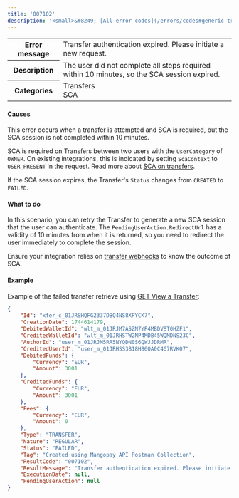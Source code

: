 ---
title: '007102'
description: '<small>&#8249; [All error codes](/errors/codes#generic-transaction-errors)</small>'
---
  
<table>
    <tbody>
        <tr>
            <th class="header"><strong>Error message</strong></th>
            <td class="table-content">Transfer authentication expired. Please initiate a new request.</td>
        </tr>
        <tr>
            <th class="header"><strong>Description</strong></th>
            <td class="table-content">The user did not complete all steps required within 10 minutes, so the SCA session expired.</td>
        </tr>
        <tr>
            <th class="header"><strong>Categories</strong></th>
            <td class="table-content">  
<div class="label">Transfers</div>  
<div class="label">SCA</div>  
</td>
        </tr>
    </tbody>
</table>  

#### Causes  

This error occurs when a transfer is attempted and SCA is required, but the SCA session is not completed within 10 minutes.

SCA is required on Transfers between two users with the `UserCategory` of `OWNER`. On existing integrations, this is indicated by setting `ScaContext` to `USER_PRESENT` in the request. Read more about [SCA on transfers](/guides/sca/transfers).

If the SCA session expires, the Transfer's `Status` changes from `CREATED` to `FAILED`.

#### What to do  

In this scenario, you can retry the Transfer to generate a new SCA session that the user can authenticate. The `PendingUserAction.RedirectUrl` has a validity of 10 minutes from when it is returned, so you need to redirect the user immediately to complete the session.

Ensure your integration relies on [transfer webhooks](/webhooks/event-types#transfers) to know the outcome of SCA.

#### Example 

Example of the failed transfer retrieve using [GET View a Transfer](/api-reference/transfers/view-transfer):

```json
{
    "Id": "xfer_c_01JRSHQFG2337DBQ4NS8XPYCK7",
    "CreationDate": 1744614179,
    "DebitedWalletId": "wlt_m_01JRJM7ASZN7YP4MBDVBT0HZF1",
    "CreditedWalletId": "wlt_m_01JRHSTW2NP4MDB45WQMDNS23C",
    "AuthorId": "user_m_01JRJM5RR5NYQDN0S6QWJJDRMR",
    "CreditedUserId": "user_m_01JRHSS3B18H86QA0C467RVK07",
    "DebitedFunds": {
        "Currency": "EUR",
        "Amount": 3001
    },
    "CreditedFunds": {
        "Currency": "EUR",
        "Amount": 3001
    },
    "Fees": {
        "Currency": "EUR",
        "Amount": 0
    },
    "Type": "TRANSFER",
    "Nature": "REGULAR",
    "Status": "FAILED",
    "Tag": "Created using Mangopay API Postman Collection",
    "ResultCode": "007102",
    "ResultMessage": "Transfer authentication expired. Please initiate a new request.",
    "ExecutionDate": null,
    "PendingUserAction": null
}
```

